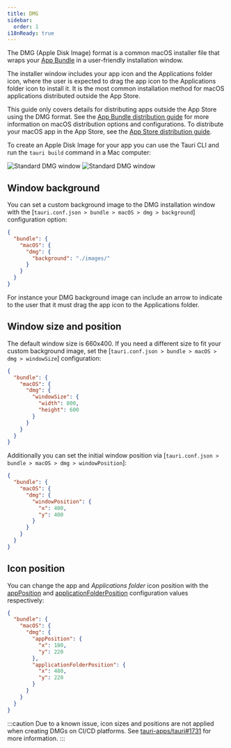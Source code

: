 ```yaml
---
title: DMG
sidebar:
  order: 1
i18nReady: true
---
```



The DMG (Apple Disk Image) format is a common macOS installer file that wraps your [App Bundle][App Bundle distribution guide] in a user-friendly installation window.

The installer window includes your app icon and the Applications folder icon, where the user is expected to drag the app icon to the Applications folder icon to install it.
It is the most common installation method for macOS applications distributed outside the App Store.

This guide only covers details for distributing apps outside the App Store using the DMG format.
See the [App Bundle distribution guide] for more information on macOS distribution options and configurations.
To distribute your macOS app in the App Store, see the [App Store distribution guide].

To create an Apple Disk Image for your app you can use the Tauri CLI and run the `tauri build` command in a Mac computer:

<CommandTabs
  npm="npm run tauri build -- --bundles dmg"
  yarn="yarn tauri build --bundles dmg"
  pnpm="pnpm tauri build --bundles dmg"
  deno="deno task tauri build --bundles dmg"
  cargo="cargo tauri build --bundles dmg"
/>

<Image
  class="dark:sl-hidden"
  src={StandardDmgLight}
  alt="Standard DMG window"
/>
<Image
  class="light:sl-hidden"
  src={StandardDmgDark}
  alt="Standard DMG window"
/>

## Window background

You can set a custom background image to the DMG installation window with the [`tauri.conf.json > bundle > macOS > dmg > background`] configuration option:

```json title="tauri.conf.json" ins={4-6}
{
  "bundle": {
    "macOS": {
      "dmg": {
        "background": "./images/"
      }
    }
  }
}
```

For instance your DMG background image can include an arrow to indicate to the user that it must drag the app icon to the Applications folder.

## Window size and position

The default window size is 660x400. If you need a different size to fit your custom background image, set the [`tauri.conf.json > bundle > macOS > dmg > windowSize`] configuration:

```json title="tauri.conf.json" ins={5-8}
{
  "bundle": {
    "macOS": {
      "dmg": {
        "windowSize": {
          "width": 800,
          "height": 600
        }
      }
    }
  }
}
```

Additionally you can set the initial window position via [`tauri.conf.json > bundle > macOS > dmg > windowPosition`]:

```json title="tauri.conf.json" ins={5-8}
{
  "bundle": {
    "macOS": {
      "dmg": {
        "windowPosition": {
          "x": 400,
          "y": 400
        }
      }
    }
  }
}
```

## Icon position

You can change the app and _Applications folder_ icon position
with the [appPosition] and [applicationFolderPosition] configuration values respectively:

```json title="tauri.conf.json" ins={5-12}
{
  "bundle": {
    "macOS": {
      "dmg": {
        "appPosition": {
          "x": 180,
          "y": 220
        },
        "applicationFolderPosition": {
          "x": 480,
          "y": 220
        }
      }
    }
  }
}
```

:::caution
Due to a known issue, icon sizes and positions are not applied when creating DMGs on CI/CD platforms.
See [tauri-apps/tauri#1731] for more information.
:::

[App Bundle distribution guide]: /distribute/macos-application-bundle/
[App Store distribution guide]: /distribute/app-store/
[appPosition]: /reference/config/#appposition
[applicationFolderPosition]: /reference/config/#applicationfolderposition
[tauri-apps/tauri#1731]: https://github.com/tauri-apps/tauri/issues/1731
